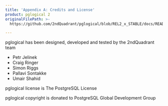 ```yaml
---
title: 'Appendix A: Credits and License'
product: pglogical 2
originalFilePath: >-
  https://github.com/2ndQuadrant/pglogical/blob/REL2_x_STABLE/docs/README.md?plain=1#L940-#L951

---
```


pglogical has been designed, developed and tested by the 2ndQuadrant team

-   Petr Jelinek
-   Craig Ringer
-   Simon Riggs
-   Pallavi Sontakke
-   Umair Shahid

pglogical license is The PostgreSQL License

pglogical copyright is donated to PostgreSQL Global Development Group
